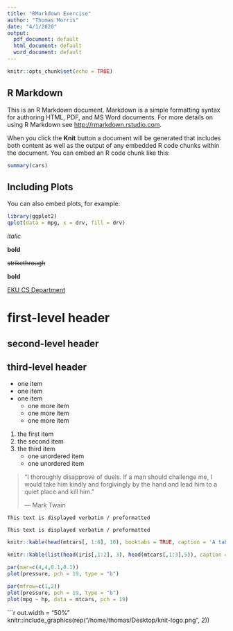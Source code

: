 ```yaml
---
title: "RMarkdown Exercise"
author: "Thomas Morris"
date: "4/1/2020"
output:
  pdf_document: default
  html_document: default
  word_document: default
---
```


```r
knitr::opts_chunk$set(echo = TRUE)
```

## R Markdown

This is an R Markdown document. Markdown is a simple formatting syntax for authoring HTML, PDF, and MS Word documents. For more details on using R Markdown see <http://rmarkdown.rstudio.com>.

When you click the **Knit** button a document will be generated that includes both content as well as the output of any embedded R code chunks within the document. You can embed an R code chunk like this:

```r
summary(cars)
```

## Including Plots

You can also embed plots, for example:

```r
library(ggplot2)
qplot(data = mpg, x = drv, fill = drv)
```

*italic*

**bold**

~~strikethrough~~

__bold__

[EKU CS Department](https://computerscience.eku.edu/)

# first-level header

## second-level header

## third-level header

- one item
- one item
- one item
    - one more item
    - one more item
    - one more item
    
1. the first item
2. the second item
3. the third item
    - one unordered item
    - one unordered item
    
> "I thoroughly disapprove of duels. If a man should challenge me, I would take him kindly and forgivingly by the hand and lead him to a quiet place and kill him."
>
> --- Mark Twain

```
This text is displayed verbatim / preformatted
```

    This text is displayed verbatim / preformatted

```r
knitr::kable(head(mtcars[, 1:8], 10), booktabs = TRUE, caption = 'A table of the first 10 rows of the mtcars data.')
```

```r
knitr::kable(list(head(iris[,1:2], 3), head(mtcars[,1:3],5)), caption = 'A Tale of Two Tables.', booktabs = TRUE)
```

```r
par(mar=c(4,4,0.1,0.1))
plot(pressure, pch = 19, type = "b")
```

```r
par(mfrow=c(1,2))
plot(pressure, pch = 19, type = "b")
plot(mpg ~ hp, data = mtcars, pch = 19)
```

```r
out.width = "50%"
knitr::include_graphics(rep("/home/thomas/Desktop/knit-logo.png", 2))